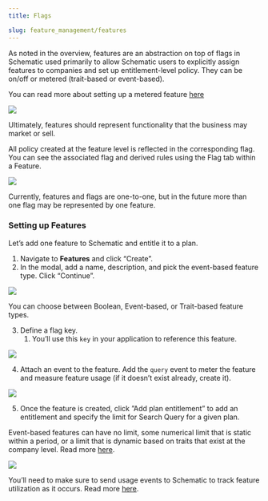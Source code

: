 ```yaml
---
title: Flags

slug: feature_management/features
---
```


As noted in the overview, features are an abstraction on top of flags in Schematic used primarily to allow Schematic users to explicitly assign features to companies and set up entitlement-level policy. They can be on/off or metered (trait-based or event-based).

<Info>You can read more about setting up a metered feature [here](/playbooks/metering)</Info>

<img
src="../../assets/images/features/features-policy.png"
/>

Ultimately, features should represent functionality that the business may market or sell.

All policy created at the feature level is reflected in the corresponding flag. You can see the associated flag and derived rules using the Flag tab within a Feature.

<img
src="../../assets/images/features/features-flag-tab.png"
/>

Currently, features and flags are one-to-one, but in the future more than one flag may be represented by one feature.

### Setting up Features

Let’s add one feature to Schematic and entitle it to a plan.

1. Navigate to **Features** and click “Create”.
2. In the modal, add a name, description, and pick the event-based feature type. Click “Continue”.

<img
src="../../assets/images/quickstart/quickstart-features-create.png"
/>

<Info>You can choose between Boolean, Event-based, or Trait-based feature types.</Info>

3. Define a flag key. 
    1. You’ll use this `key` in your application to reference this feature.

<img
src="../../assets/images/quickstart/quickstart-features-create-2.png"
/>

4. Attach an event to the feature. Add the `query` event to meter the feature and measure feature usage (if it doesn’t exist already, create it).

<img
src="../../assets/images/quickstart/quickstart-features-create-3.png"
/>

5. Once the feature is created, click ”Add plan entitlement” to add an entitlement and specify the limit for Search Query for a given plan.

<Info>Event-based features can have no limit, some numerical limit that is static within a period, or a limit that is dynamic based on traits that exist at the company level. Read more [here](https://docs.schematichq.com/playbooks/metering#entitlement-options).</Info>

<img
src="../../assets/images/quickstart/quickstart-features-entitlements.png"
/>

<Info>You’ll need to make sure to send usage events to Schematic to track feature utilization as it occurs. Read more [here](https://docs.schematichq.com/playbooks/metering#setting-up-an-event-based-metered-feature).</Info>